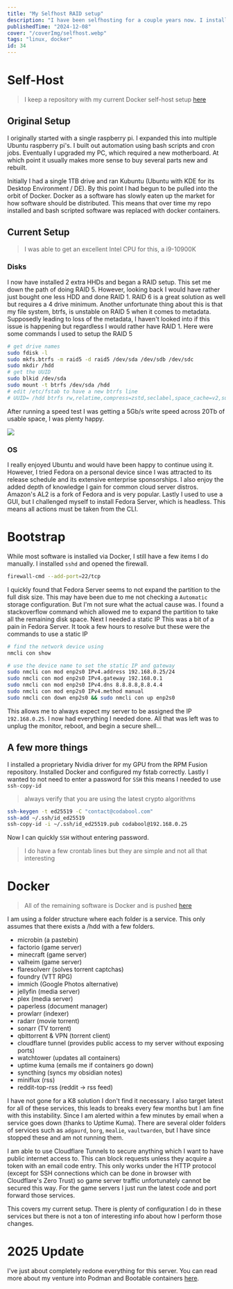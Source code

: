 ```yaml
---
title: "My Selfhost RAID setup"
description: "I have been selfhosting for a couple years now. I installed this onto a Fedora (headless) Server machine."
publishedTime: "2024-12-08"
cover: "/coverImg/selfhost.webp"
tags: "linux, docker"
id: 34
---
```



# Self-Host
> I keep a repository with my current Docker self-host setup [here](https://github.com/codabool/docker-public)


## Original Setup
I originally started with a single raspberry pi. I expanded this into multiple Ubuntu raspberry pi's.
I built out automation using bash scripts and cron jobs.
Eventually I upgraded my PC, which required a new motherboard.
At which point it usually makes more sense to buy several parts new and rebuilt.

Initially I had a single 1TB drive and ran Kubuntu (Ubuntu with KDE for its Desktop Environment / DE).
By this point I had begun to be pulled into the orbit of Docker.
Docker as a software has slowly eaten up the market for how software should be distributed.
This means that over time my repo installed and bash scripted software was replaced with docker containers.





## Current Setup
> I was able to get an excellent Intel CPU for this, a i9-10900K

### Disks
I now have installed 2 extra HHDs and began a RAID setup.
This set me down the path of doing RAID 5. However, looking back I would have rather just bought one less HDD and done RAID 1.
RAID 6 is a great solution as well but requires a 4 drive minimum.
Another unfortunate thing about this is that my file system, btrfs, is unstable on RAID 5 when it comes to metadata. Supposedly leading to loss of the metadata, I haven't looked into if this issue is happening but regardless I would rather have RAID 1.
Here were some commands I used to setup the RAID 5

```sh
# get drive names
sudo fdisk -l
sudo mkfs.btrfs -m raid5 -d raid5 /dev/sda /dev/sdb /dev/sdc
sudo mkdir /hdd
# get the UUID
sudo blkid /dev/sda
sudo mount -t btrfs /dev/sda /hdd
# edit /etc/fstab to have a new btrfs line
# UUID= /hdd btrfs rw,relatime,compress=zstd,seclabel,space_cache=v2,subvolid=5,subvol=/
```


After running a speed test I was getting a 5Gb/s write speed across 20Tb of usable space, I was plenty happy.

<Img src="/posts/34/hdd.jpg" size="lg" />


### OS
I really enjoyed Ubuntu and would have been happy to continue using it.
However, I tried Fedora on a personal device since I was attracted to its release schedule and its extensive enterprise sponsorships.
I also enjoy the added depth of knowledge I gain for common cloud server distros.
Amazon's AL2 is a fork of Fedora and is very popular.
Lastly I used to use a GUI, but I challenged myself to install Fedora Server, which is headless.
This means all actions must be taken from the CLI.


# Bootstrap
While most software is installed via Docker, I still have a few items I do manually.
I installed `sshd` and opened the firewall.

```sh
firewall-cmd --add-port=22/tcp
```
I quickly found that Fedora Server seems to not expand the partition to the full disk size.
This may have been due to me not checking a `Automatic` storage configuration. But I'm not sure what the actual cause was.
I found a stackoverflow command which allowed me to expand the partition to take all the remaining disk space.
Next I needed a static IP
This was a bit of a pain in Fedora Server.
It took a few hours to resolve but these were the commands to use a static IP

```sh
# find the network device using
nmcli con show

# use the device name to set the static IP and gateway
sudo nmcli con mod enp2s0 IPv4.address 192.168.0.25/24
sudo nmcli con mod enp2s0 IPv4.gateway 192.168.0.1
sudo nmcli con mod enp2s0 IPv4.dns 8.8.8.8,8.8.4.4
sudo nmcli con mod enp2s0 IPv4.method manual
sudo nmcli con down enp2s0 && sudo nmcli con up enp2s0
```

This allows me to always expect my server to be assigned the IP `192.168.0.25`.
I now had everything I needed done. All that was left was to unplug the monitor, reboot, and begin a secure shell...


## A few more things
I installed a proprietary Nvidia driver for my GPU from the RPM Fusion repository.
Installed Docker and configured my fstab correctly.
Lastly I wanted to not need to enter a password for `SSH` this means I needed to use `ssh-copy-id`

> always verify that you are using the latest crypto algorithms
```sh
ssh-keygen -t ed25519 -C "contact@codabool.com"
ssh-add ~/.ssh/id_ed25519
ssh-copy-id -i ~/.ssh/id_ed25519.pub codabool@192.168.0.25
```

Now I can quickly `SSH` without entering password.

> I do have a few crontab lines but they are simple and not all that interesting


# Docker

> All of the remaining software is Docker and is pushed [here](https://github.com/codabool/docker-public)

I am using a folder structure where each folder is a service.
This only assumes that there exists a /hdd with a few folders.


- microbin (a pastebin)
- factorio (game server)
- minecraft (game server)
- valheim (game server)
- flaresolverr (solves torrent captchas)
- foundry (VTT RPG)
- immich (Google Photos alternative)
- jellyfin (media server)
- plex (media server)
- paperless (document manager)
- prowlarr (indexer)
- radarr (movie torrent)
- sonarr (TV torrent)
- qbittorrent & VPN (torrent client)
- cloudflare tunnel (provides public access to my server without exposing ports)
- watchtower (updates all containers)
- uptime kuma (emails me if containers go down)
- syncthing (syncs my obsidian notes)
- miniflux (rss)
- reddit-top-rss (reddit -> rss feed)

I have not gone for a K8 solution I don't find it necessary.
I also target latest for all of these services, this leads to breaks every few months but I am fine with this instability.
Since I am alerted within a few minutes by email when a service goes down (thanks to Uptime Kuma).
There are several older folders of services such as `adgaurd`, `borg`, `mealie`, `vaultwarden`, but I have since stopped these and am not running them.

I am able to use Cloudflare Tunnels to secure anything which I want to have public internet access to.
This can block requests unless they acquire a token with an email code entry.
This only works under the HTTP protocol (except for SSH connections which can be done in browser with Cloudflare's Zero Trust) so game server traffic unfortunately cannot be secured this way.
For the game servers I just run the latest code and port forward those services.

This covers my current setup. There is plenty of configuration I do in these services but there is not a ton of interesting info about how I perform those changes.

# 2025 Update
I've just about completely redone everything for this server.
You can read more about my venture into Podman and Bootable containers [here](https://codabool.com/blog/35).
